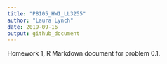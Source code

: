 ```yaml
---
title: "P8105_HW1_LL3255"
author: "Laura Lynch"
date: 2019-09-16
output: github_document
---
```

  
Homework 1, R Markdown document for problem 0.1.

